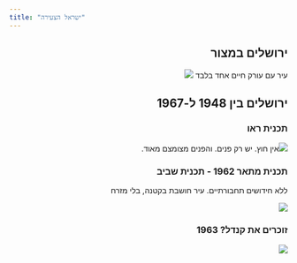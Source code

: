 ```yaml
---
title: "ישראל הצעירה"
---
```


::: {dir="rtl"}
## ירושלים במצור

עיר עם עורק חיים אחד בלבד ![](media/20251009_114821.jpg)

## ירושלים בין 1948 ל-1967

### תכנית ראו

![](images/paste-66.png)אין חוץ. יש רק פנים. והפנים מצומצם מאוד.

### 

### תכנית מתאר 1962 - תכנית שביב

ללא חידושים תחבורתיים. עיר חושבת בקטנה, בלי מזרח

![](images/paste-64.png)

### זוכרים את קנדל? 1963

![](images/paste-67.png)
:::